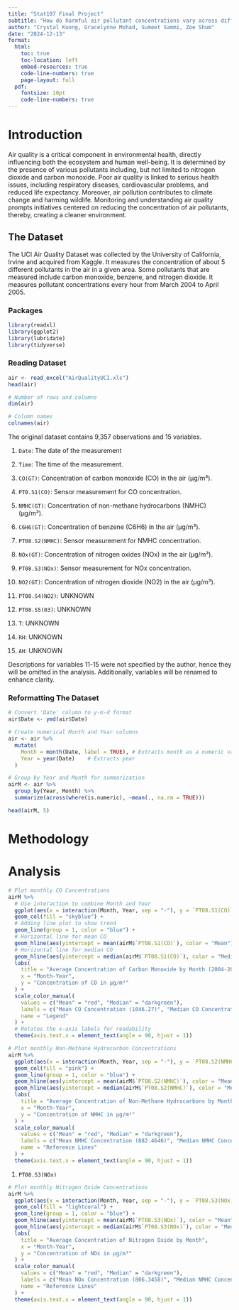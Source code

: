 ```yaml
---
title: "Stat107 Final Project"
subtitle: "How do harmful air pollutant concentrations vary across different months within a year?"
author: "Crystal Kuong, Gracelynne Mohad, Sumeet Sammi, Zoe Shum"
date: "2024-12-13"
format:
  html:
    toc: true
    toc-location: left
    embed-resources: true
    code-line-numbers: true
    page-layout: full
  pdf:
    fontsize: 10pt
    code-line-numbers: true
---
```


# Introduction

Air quality is a critical component in environmental health, directly influencing both the ecosystem and human well-being. It is determined by the presence of various pollutants including, but not limited to nitrogen dioxide and carbon monoxide. Poor air quality is linked to serious health issues, including respiratory diseases, cardiovascular problems, and reduced life expectancy. Moreover, air pollution contributes to climate change and harming wildlife. Monitoring and understanding air quality prompts initiatives centered on reducing the concentration of air pollutants, thereby, creating a cleaner environment.

## The Dataset

The UCI Air Quality Dataset was collected by the University of California, Irvine and acquired from Kaggle. It measures the concentration of about 5 different pollutants in the air in a given area. Some pollutants that are measured include carbon monoxide, benzene, and nitrogen dioxide. It measures pollutant concentrations every hour from March 2004 to April 2005.

### Packages

```r
library(readxl)
library(ggplot2)
library(lubridate)
library(tidyverse)
```

### Reading Dataset

```r
air <- read_excel("AirQualityUCI.xls")
head(air)

# Number of rows and columns
dim(air)

# Column names
colnames(air)
```

The original dataset contains 9,357 observations and 15 variables.

1.  `Date`: The date of the measurement

2.  `Time`: The time of the measurement.

3.  `CO(GT)`: Concentration of carbon monoxide (CO) in the air (µg/m³).

4.  `PT0.S1(CO)`: Sensor measurement for CO concentration.

5.  `NMHC(GT)`: Concentration of non-methane hydrocarbons (NMHC) (µg/m³).

6.  `C6H6(GT)`: Concentration of benzene (C6H6) in the air (µg/m³).

7.  `PT08.S2(NMHC)`: Sensor measurement for NMHC concentration.

8.  `NOx(GT)`: Concentration of nitrogen oxides (NOx) in the air (µg/m³).

9.  `PT08.S3(NOx)`: Sensor measurement for NOx concentration.

10. `NO2(GT)`: Concentration of nitrogen dioxide (NO2) in the air (µg/m³).

11. `PT08.S4(NO2)`: UNKNOWN

12. `PT08.S5(03)`: UNKNOWN

13. `T`: UNKNOWN

14. `RH`: UNKNOWN

15. `AH`: UNKNOWN

Descriptions for variables 11-15 were not specified by the author, hence they will be omitted in the analysis. Additionally, variables will be renamed to enhance clarity.

### Reformatting The Dataset

```r
# Convert 'Date' column to y-m-d format
air$Date <- ymd(air$Date)

# Create numerical Month and Year columns
air <- air %>%
  mutate(
    Month = month(Date, label = TRUE), # Extracts month as a numeric value (1-12)
    Year = year(Date)    # Extracts year
  )

# Group by Year and Month for summarization
airM <- air %>%
  group_by(Year, Month) %>%
  summarize(across(where(is.numeric), ~mean(., na.rm = TRUE)))

head(airM, 5)
```

# Methodology

# Analysis 

```r
# Plot monthly CO Concentrations
airM %>%
  # Use interaction to combine Month and Year
  ggplot(aes(x = interaction(Month, Year, sep = "-"), y = `PT08.S1(CO)`)) +
  geom_col(fill = "skyblue") + 
  # Adding line plot to show trend
  geom_line(group = 1, color = "blue") +
  # Horizontal line for mean CO
  geom_hline(aes(yintercept = mean(airM$`PT08.S1(CO)`), color = "Mean"), linetype = "dashed") +
  # Horizontal line for median CO
  geom_hline(aes(yintercept = median(airM$`PT08.S1(CO)`), color = "Median"), linetype = "dashed") +
  labs(
    title = "Average Concentration of Carbon Monoxide by Month (2004-2005)",
    x = "Month-Year",
    y = "Concentration of CO in µg/m³"
  ) +
  scale_color_manual(
    values = c("Mean" = "red", "Median" = "darkgreen"),
    labels = c("Mean CO Concentration (1046.27)", "Median CO Concentration (1047.141)"),
    name = "Legend"
  ) +
  # Rotates the x-axis labels for readability
  theme(axis.text.x = element_text(angle = 90, hjust = 1))
```

```r
# Plot monthly Non-Methane Hydrocarbon Concentrations 
airM %>%
  ggplot(aes(x = interaction(Month, Year, sep = "-"), y = `PT08.S2(NMHC)`)) +
  geom_col(fill = "pink") + 
  geom_line(group = 1, color = "blue") +
  geom_hline(aes(yintercept = mean(airM$`PT08.S2(NMHC)`), color = "Mean"), linetype = "dashed") +
  geom_hline(aes(yintercept = median(airM$`PT08.S2(NMHC)`), color = "Median"), linetype = "dashed") +
  labs(
    title = "Average Concentration of Non-Methane Hydrocarbons by Month",
    x = "Month-Year",
    y = "Concentration of NMHC in µg/m³"
  ) +
  scale_color_manual(
    values = c("Mean" = "red", "Median" = "darkgreen"),
    labels = c("Mean NMHC Concentration (882.4646)", "Median NMHC Concentration (905.4681)"),
    name = "Reference Lines"
  ) +
  theme(axis.text.x = element_text(angle = 90, hjust = 1))
```

1.  `PT08.S3(NOx)`

```r
# Plot monthly Nitrogen Oxide Concentrations 
airM %>%
  ggplot(aes(x = interaction(Month, Year, sep = "-"), y = `PT08.S3(NOx)`)) +
  geom_col(fill = "lightcoral") + 
  geom_line(group = 1, color = "blue") +
  geom_hline(aes(yintercept = mean(airM$`PT08.S3(NOx)`), color = "Mean"), linetype = "dashed") +
  geom_hline(aes(yintercept = median(airM$`PT08.S3(NOx)`), color = "Median"), linetype = "dashed") +
  labs(
    title = "Average Concentration of Nitrogen Oxide by Month",
    x = "Month-Year",
    y = "Concentration of NOx in µg/m³"
  ) +
  scale_color_manual(
    values = c("Mean" = "red", "Median" = "darkgreen"),
    labels = c("Mean NOx Concentration (806.3458)", "Median NMHC Concentration (787.5153)"),
    name = "Reference Lines"
  ) +
  theme(axis.text.x = element_text(angle = 90, hjust = 1))
```

```r
```

